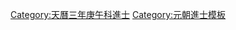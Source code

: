 {{Navbox
|name = 天曆三年庚午科廷試金榜
|title = 天曆三年（[[1330年]]）庚午科廷試金榜
|titlestyle = background-color:#FFD700;
|image =
|style = width:100%;text-align:center; 
|groupstyle = text-align:center; background-color:#FFD700;
|liststyle = text-align:center;
|state = {{{state<includeonly>|collapsed</includeonly>}}}
|group1 = 右榜<br>蒙古、色目人
|list1 =
{{Navbox subgroup
|groupstyle = text-align:center; background-color:#FFD700;
|liststyle = text-align:center;
|group1 = 第一甲<br>賜進士及第<br>共1名
|list1 = '''[[篤列圖]]'''

|group2 = 第二甲<br>賜進士出身<br>共?名
|list2 = 囗囗囗 -<br>名次不詳：[[赫德爾]]

|group3 = 第三甲<br>賜同進士出身<br>共?名
|list3 = 囗囗囗 -<br>名次不詳：<br>[[答祿守恭]] - [[哲理野台]] - [[鐵穆爾布哈]] - [[金哈剌]] - [[馬原景]] - [[安普|安　普]] - [[義昌|義　昌]]<br>[[偰列箎]] - [[獲獨步丁]] - [[美里吉台]] - [[伯顏|伯　顏]] - [[的理翰]] - [[月滄海]] - [[馬刺丹]]

}}

|group2 = 左榜<br>漢人、南人
|list2 =
{{Navbox subgroup
|groupstyle = text-align:center; background-color:#FFD700;
|liststyle = text-align:center;
|group1 = 第一甲<br>賜進士及第<br>共1名
|list1 = '''[[王文燁]]'''

|group2 = 第二甲<br>賜進士出身<br>共?名
|list2 = [[劉性|劉　性]] -<br>名次不詳：[[楊俊民]] - [[支渭興]] - [[歸暘|歸　暘]] - [[項棣孫]] - [[李懋|李　懋]] - [[林泉生]]

|group3 = 第三甲<br>賜同進士出身<br>共?名
|list3 = 囗囗囗 -<br>名次不詳：<br>[[賈彝|賈　彝]] - [[許有孚]] - [[李裕 (元朝)|李　裕]] - [[王鈞|王　鈞]] - [[徐昺|徐　昺]] - [[逯永貞]] - [[王繼善]] - [[趙承禧]] - [[趙如愚]] - [[冷瓚|冷　瓚]]<br>[[張岡|張　岡]] - [[李珍|李　珍]] -[[令狐子仁]]- [[李敬仁]] - [[劉楨 (明夏)|劉　楨]] - [[滕克恭]] - [[劉天秩]] - [[趙廉|趙　廉]] - [[馮三奇]] - [[劉讓|劉　讓]]<br>[[張天錫]] - [[陶鑄|陶　鑄]] - [[吳異|吳　異]] - [[何水|何　水]] - [[方道叡]] - [[郭性存]] - [[于凱|于　凱]] - [[楊觀|楊　觀]] - [[黃常|黃　常]] - [[馮勉|馮　勉]]<br>[[夏日孜]] - [[楊撝|楊　撝]] - [[劉聞|劉　聞]] - [[黃昭|黃　昭]] - [[羅朋|羅　朋]] - [[歐陽朝]] - [[黎叔顏]] - [[劉耕孫]] - [[曾策|曾　策]] - [[劉簡|劉　簡]]<br>[[汪敬中]] - [[高懋德]] - [[羅壽卿]] - [[章五拔]] - [[陳仕榮 (元朝)|陳仕榮]] - [[丁昌|丁　昌]] - [[應公朝]] - [[吳原凱]] - [[鄒燦|鄒　燦]] - [[鄭元哲]]<br>[[鄭頎|鄭　頎]] - [[張文暹]]<span style="color: #FFFFFF;"> - －－－ - －－－ - －－－ - －－－ - －－－ - －－－ - －－－ - －－－</span>
}}

|belowstyle = text-align: center; background-color:#FFD700;
|below='''前一科：[[Template:泰定四年丁卯科廷試金榜|泰定四年丁卯科]]　'''·'''　後一科：[[Template:元統元年癸酉科廷試金榜|元統元年癸酉科]]'''
}}
[[Category:天曆三年庚午科進士]]
<noinclude>
[[Category:天曆三年庚午科進士| ]]
[[Category:元朝進士模板]]
</noinclude>